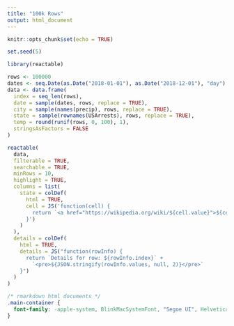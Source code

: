 ```yaml
---
title: "100k Rows"
output: html_document
---
```


```r
knitr::opts_chunk$set(echo = TRUE)

set.seed(5)
```

```r
library(reactable)

rows <- 100000
dates <- seq.Date(as.Date("2018-01-01"), as.Date("2018-12-01"), "day")
data <- data.frame(
  index = seq_len(rows),
  date = sample(dates, rows, replace = TRUE),
  city = sample(names(precip), rows, replace = TRUE),
  state = sample(rownames(USArrests), rows, replace = TRUE),
  temp = round(runif(rows, 0, 100), 1),
  stringsAsFactors = FALSE
)

reactable(
  data,
  filterable = TRUE,
  searchable = TRUE,
  minRows = 10,
  highlight = TRUE,
  columns = list(
    state = colDef(
      html = TRUE,
      cell = JS('function(cell) {
        return `<a href="https://wikipedia.org/wiki/${cell.value}">${cell.value}</a>`
      }')
    )
  ),
  details = colDef(
    html = TRUE,
    details = JS("function(rowInfo) {
      return `Details for row: ${rowInfo.index}` +
        `<pre>${JSON.stringify(rowInfo.values, null, 2)}</pre>`
    }")
  )
)
```

```css
/* rmarkdown html documents */
.main-container {
  font-family: -apple-system, BlinkMacSystemFont, "Segoe UI", Helvetica, Arial, sans-serif;
}
```
